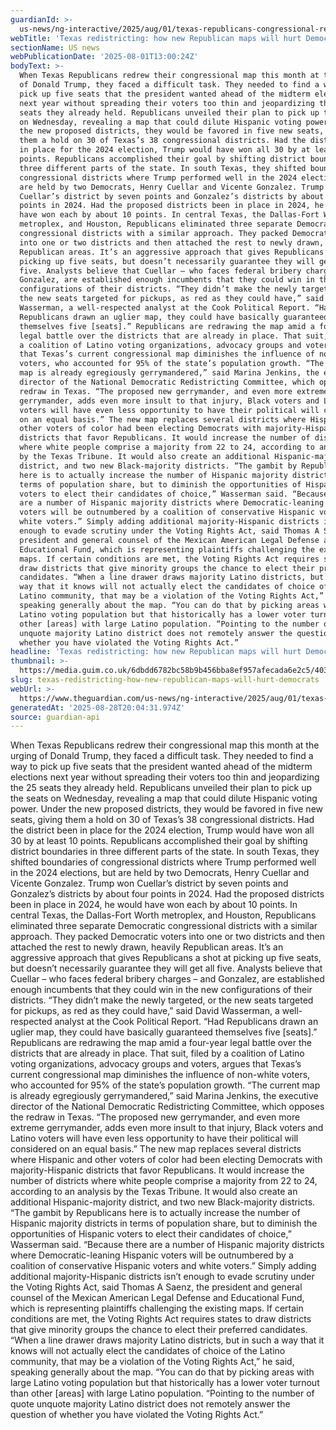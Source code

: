 ```yaml
---
guardianId: >-
  us-news/ng-interactive/2025/aug/01/texas-republicans-congressional-redistricting-trump
webTitle: 'Texas redistricting: how new Republican maps will hurt Democrats'
sectionName: US news
webPublicationDate: '2025-08-01T13:00:24Z'
bodyText: >-
  When Texas Republicans redrew their congressional map this month at the urging
  of Donald Trump, they faced a difficult task. They needed to find a way to
  pick up five seats that the president wanted ahead of the midterm elections
  next year without spreading their voters too thin and jeopardizing the 25
  seats they already held. Republicans unveiled their plan to pick up the seats
  on Wednesday, revealing a map that could dilute Hispanic voting power. Under
  the new proposed districts, they would be favored in five new seats, giving
  them a hold on 30 of Texas’s 38 congressional districts. Had the district been
  in place for the 2024 election, Trump would have won all 30 by at least 10
  points. Republicans accomplished their goal by shifting district boundaries in
  three different parts of the state. In south Texas, they shifted boundaries of
  congressional districts where Trump performed well in the 2024 elections, but
  are held by two Democrats, Henry Cuellar and Vicente Gonzalez. Trump won
  Cuellar’s district by seven points and Gonzalez’s districts by about four
  points in 2024. Had the proposed districts been in place in 2024, he would
  have won each by about 10 points. In central Texas, the Dallas-Fort Worth
  metroplex, and Houston, Republicans eliminated three separate Democratic
  congressional districts with a similar approach. They packed Democratic voters
  into one or two districts and then attached the rest to newly drawn, heavily
  Republican areas. It’s an aggressive approach that gives Republicans a shot at
  picking up five seats, but doesn’t necessarily guarantee they will get all
  five. Analysts believe that Cuellar – who faces federal bribery charges – and
  Gonzalez, are established enough incumbents that they could win in the new
  configurations of their districts. “They didn’t make the newly targeted, or
  the new seats targeted for pickups, as red as they could have,” said David
  Wasserman, a well-respected analyst at the Cook Political Report. “Had
  Republicans drawn an uglier map, they could have basically guaranteed
  themselves five [seats].” Republicans are redrawing the map amid a four-year
  legal battle over the districts that are already in place. That suit, filed by
  a coalition of Latino voting organizations, advocacy groups and voters, argues
  that Texas’s current congressional map diminishes the influence of non-white
  voters, who accounted for 95% of the state’s population growth. “The current
  map is already egregiously gerrymandered,” said Marina Jenkins, the executive
  director of the National Democratic Redistricting Committee, which opposes the
  redraw in Texas. “The proposed new gerrymander, and even more extreme
  gerrymander, adds even more insult to that injury, Black voters and Latino
  voters will have even less opportunity to have their political will considered
  on an equal basis.” The new map replaces several districts where Hispanic and
  other voters of color had been electing Democrats with majority-Hispanic
  districts that favor Republicans. It would increase the number of districts
  where white people comprise a majority from 22 to 24, according to an analysis
  by the Texas Tribune. It would also create an additional Hispanic-majority
  district, and two new Black-majority districts. “The gambit by Republicans
  here is to actually increase the number of Hispanic majority districts in
  terms of population share, but to diminish the opportunities of Hispanic
  voters to elect their candidates of choice,” Wasserman said. “Because there
  are a number of Hispanic majority districts where Democratic-leaning Hispanic
  voters will be outnumbered by a coalition of conservative Hispanic voters and
  white voters.” Simply adding additional majority-Hispanic districts isn’t
  enough to evade scrutiny under the Voting Rights Act, said Thomas A Saenz, the
  president and general counsel of the Mexican American Legal Defense and
  Educational Fund, which is representing plaintiffs challenging the existing
  maps. If certain conditions are met, the Voting Rights Act requires states to
  draw districts that give minority groups the chance to elect their preferred
  candidates. “When a line drawer draws majority Latino districts, but in such a
  way that it knows will not actually elect the candidates of choice of the
  Latino community, that may be a violation of the Voting Rights Act,” he said,
  speaking generally about the map. “You can do that by picking areas with large
  Latino voting population but that historically has a lower voter turnout than
  other [areas] with large Latino population. “Pointing to the number of quote
  unquote majority Latino district does not remotely answer the question of
  whether you have violated the Voting Rights Act.”
headline: 'Texas redistricting: how new Republican maps will hurt Democrats'
thumbnail: >-
  https://media.guim.co.uk/6dbdd6782bc58b9b456bba8ef957afecada6e2c5/403_0_4958_3967/500.jpg
slug: texas-redistricting-how-new-republican-maps-will-hurt-democrats
webUrl: >-
  https://www.theguardian.com/us-news/ng-interactive/2025/aug/01/texas-republicans-congressional-redistricting-trump
generatedAt: '2025-08-28T20:04:31.974Z'
source: guardian-api
---
```

When Texas Republicans redrew their congressional map this month at the urging of Donald Trump, they faced a difficult task. They needed to find a way to pick up five seats that the president wanted ahead of the midterm elections next year without spreading their voters too thin and jeopardizing the 25 seats they already held. Republicans unveiled their plan to pick up the seats on Wednesday, revealing a map that could dilute Hispanic voting power. Under the new proposed districts, they would be favored in five new seats, giving them a hold on 30 of Texas’s 38 congressional districts. Had the district been in place for the 2024 election, Trump would have won all 30 by at least 10 points. Republicans accomplished their goal by shifting district boundaries in three different parts of the state. In south Texas, they shifted boundaries of congressional districts where Trump performed well in the 2024 elections, but are held by two Democrats, Henry Cuellar and Vicente Gonzalez. Trump won Cuellar’s district by seven points and Gonzalez’s districts by about four points in 2024. Had the proposed districts been in place in 2024, he would have won each by about 10 points. In central Texas, the Dallas-Fort Worth metroplex, and Houston, Republicans eliminated three separate Democratic congressional districts with a similar approach. They packed Democratic voters into one or two districts and then attached the rest to newly drawn, heavily Republican areas. It’s an aggressive approach that gives Republicans a shot at picking up five seats, but doesn’t necessarily guarantee they will get all five. Analysts believe that Cuellar – who faces federal bribery charges – and Gonzalez, are established enough incumbents that they could win in the new configurations of their districts. “They didn’t make the newly targeted, or the new seats targeted for pickups, as red as they could have,” said David Wasserman, a well-respected analyst at the Cook Political Report. “Had Republicans drawn an uglier map, they could have basically guaranteed themselves five [seats].” Republicans are redrawing the map amid a four-year legal battle over the districts that are already in place. That suit, filed by a coalition of Latino voting organizations, advocacy groups and voters, argues that Texas’s current congressional map diminishes the influence of non-white voters, who accounted for 95% of the state’s population growth. “The current map is already egregiously gerrymandered,” said Marina Jenkins, the executive director of the National Democratic Redistricting Committee, which opposes the redraw in Texas. “The proposed new gerrymander, and even more extreme gerrymander, adds even more insult to that injury, Black voters and Latino voters will have even less opportunity to have their political will considered on an equal basis.” The new map replaces several districts where Hispanic and other voters of color had been electing Democrats with majority-Hispanic districts that favor Republicans. It would increase the number of districts where white people comprise a majority from 22 to 24, according to an analysis by the Texas Tribune. It would also create an additional Hispanic-majority district, and two new Black-majority districts. “The gambit by Republicans here is to actually increase the number of Hispanic majority districts in terms of population share, but to diminish the opportunities of Hispanic voters to elect their candidates of choice,” Wasserman said. “Because there are a number of Hispanic majority districts where Democratic-leaning Hispanic voters will be outnumbered by a coalition of conservative Hispanic voters and white voters.” Simply adding additional majority-Hispanic districts isn’t enough to evade scrutiny under the Voting Rights Act, said Thomas A Saenz, the president and general counsel of the Mexican American Legal Defense and Educational Fund, which is representing plaintiffs challenging the existing maps. If certain conditions are met, the Voting Rights Act requires states to draw districts that give minority groups the chance to elect their preferred candidates. “When a line drawer draws majority Latino districts, but in such a way that it knows will not actually elect the candidates of choice of the Latino community, that may be a violation of the Voting Rights Act,” he said, speaking generally about the map. “You can do that by picking areas with large Latino voting population but that historically has a lower voter turnout than other [areas] with large Latino population. “Pointing to the number of quote unquote majority Latino district does not remotely answer the question of whether you have violated the Voting Rights Act.”
